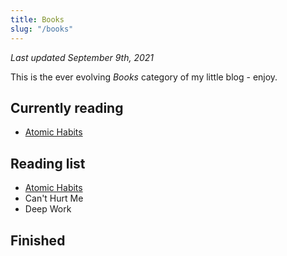 ```yaml
---
title: Books
slug: "/books"
---
```

*Last updated September 9th, 2021*

This is the ever evolving *Books* category of my little blog - enjoy.

## Currently reading

* [Atomic Habits]()

## Reading list

* [Atomic Habits]()
* Can't Hurt Me
* Deep Work

## Finished